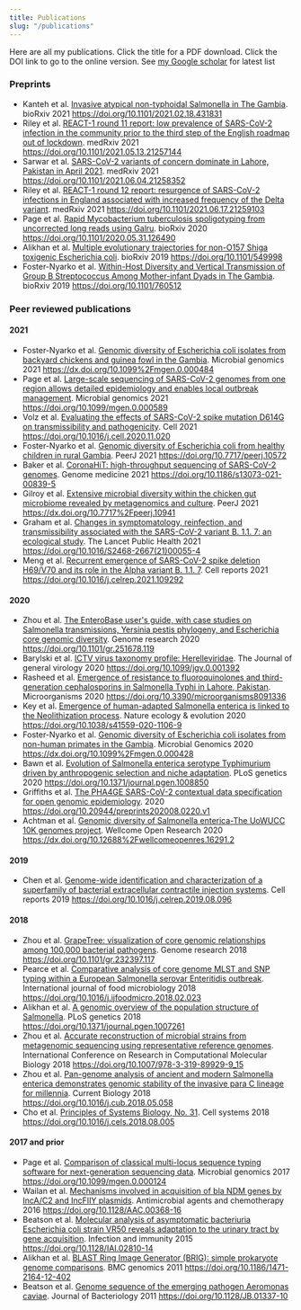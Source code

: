 ```yaml
---
title: Publications
slug: "/publications"
---
```

Here are all my publications. Click the title for a PDF download. Click the DOI link to go to the online version.
See [my Google scholar](https://scholar.google.com/citations?hl=en&user=BpzrleYAAAAJ&view_op=list_works) for latest list

### Preprints
- Kanteh et al. [Invasive atypical non-typhoidal Salmonella in The Gambia](/papers/kanteh.2021.sal.biorxiv.pdf). bioRxiv 2021 https://doi.org/10.1101/2021.02.18.431831
- Riley et al. [REACT-1 round 11 report: low prevalence of SARS-CoV-2 infection in the community prior to the third step of the English roadmap out of lockdown](/papers/riley.2021.reactround11.medrxiv.pdf). medRxiv 2021 https://doi.org/10.1101/2021.05.13.21257144
- Sarwar et al. [SARS-CoV-2 variants of concern dominate in Lahore, Pakistan in April 2021](/papers/sarwar.2021.covpakistan.medrxiv.pdf). medRxiv 2021 https://doi.org/10.1101/2021.06.04.21258352
- Riley et al. [REACT-1 round 12 report: resurgence of SARS-CoV-2 infections in England associated with increased frequency of the Delta variant](/papers/riley.2021.reactround12.medrxiv.pdf). medRxiv 2021 https://doi.org/10.1101/2021.06.17.21259103
- Page et al. [Rapid Mycobacterium tuberculosis spoligotyping from uncorrected long reads using Galru](/papers/page.2020.biorxiv.galru.pdf). bioRxiv 2020 https://doi.org/10.1101/2020.05.31.126490
- Alikhan et al. [Multiple evolutionary trajectories for non-O157 Shiga toxigenic Escherichia coli](/papers/alikhan.2019.biorxiv.ecoli.pdf). bioRxiv 2019 https://doi.org/10.1101/549998
- Foster-Nyarko et al. [Within-Host Diversity and Vertical Transmission of Group B Streptococcus Among Mother-infant Dyads in The Gambia](/papers/foster.2019.biorxiv.gbs.pdf). bioRxiv 2019 https://doi.org/10.1101/760512

### Peer reviewed publications

#### 2021
- Foster-Nyarko et al. [Genomic diversity of Escherichia coli isolates from backyard chickens and guinea fowl in the Gambia](/papers/foster.2021.mgen.chicken.pdf). Microbial genomics 2021 https://dx.doi.org/10.1099%2Fmgen.0.000484
- Page et al. [Large-scale sequencing of SARS-CoV-2 genomes from one region allows detailed epidemiology and enables local outbreak management](/papers/page.2021.mgen.norwcov.pdf). Microbial genomics 2021 https://doi.org/10.1099/mgen.0.000589
- Volz et al. [Evaluating the effects of SARS-CoV-2 spike mutation D614G on transmissibility and pathogenicity](/papers/volz.2021.d614g.cell.pdf). Cell 2021 https://doi.org/10.1016/j.cell.2020.11.020
- Foster-Nyarko et al. [Genomic diversity of Escherichia coli from healthy children in rural Gambia](/papers/foster.2021.ruralgambia.peerj.pdf). PeerJ 2021 https://doi.org/10.7717/peerj.10572
- Baker et al. [CoronaHiT: high-throughput sequencing of SARS-CoV-2 genomes](/papers/baker.2021.genmed.coronahit.pdf). Genome medicine 2021 https://doi.org/10.1186/s13073-021-00839-5
- Gilroy et al. [Extensive microbial diversity within the chicken gut microbiome revealed by metagenomics and culture](/papers/gilroy.2021.chickenmicro.peerj.pdf). PeerJ 2021 https://dx.doi.org/10.7717%2Fpeerj.10941
- Graham et al. [Changes in symptomatology, reinfection, and transmissibility associated with the SARS-CoV-2 variant B. 1.1. 7: an ecological study](/papers/graham.2021.b117.lph.pdf). The Lancet Public Health 2021 https://doi.org/10.1016/S2468-2667(21)00055-4
- Meng et al. [Recurrent emergence of SARS-CoV-2 spike deletion H69/V70 and its role in the Alpha variant B. 1.1. 7](/papers/meng.2021.b117.cellreports.pdf). Cell reports 2021 https://doi.org/10.1016/j.celrep.2021.109292

#### 2020
- Zhou et al. [The EnteroBase user's guide, with case studies on Salmonella transmissions, Yersinia pestis phylogeny, and Escherichia core genomic diversity](/papers/Zhou.2019.genres.enterobase.pdf). Genome research 2020 https://doi.org/10.1101/gr.251678.119
- Barylski et al. [ICTV virus taxonomy profile: Herelleviridae](/papers/Barylski.2020.genvirol.herelle.pdf). The Journal of general virology 2020 https://doi.org/10.1099/jgv.0.001392
- Rasheed et al. [Emergence of resistance to fluoroquinolones and third-generation cephalosporins in Salmonella Typhi in Lahore, Pakistan](/papers/microorganisms-08-01336.pdf). Microorganisms 2020 https://doi.org/10.3390/microorganisms8091336
- Key et al. [Emergence of human-adapted Salmonella enterica is linked to the Neolithization process](/papers/key.2020.ecoevol.adna.pdf). Nature ecology & evolution 2020 https://doi.org/10.1038/s41559-020-1106-9
- Foster-Nyarko et al. [Genomic diversity of Escherichia coli isolates from non-human primates in the Gambia](/papers/Foster.2020.primate.mgen.pdf). Microbial Genomics 2020 https://dx.doi.org/10.1099%2Fmgen.0.000428
- Bawn et al. [Evolution of Salmonella enterica serotype Typhimurium driven by anthropogenic selection and niche adaptation](/papers/bawn.2020.plosgen.tm.pdf). PLoS genetics 2020 https://doi.org/10.1371/journal.pgen.1008850
- Griffiths et al. [The PHA4GE SARS-CoV-2 contextual data specification for open genomic epidemiology](/papers/griffiths.2020.preprints.phage.pdf).  2020 https://doi.org/10.20944/preprints202008.0220.v1
- Achtman et al. [Genomic diversity of Salmonella enterica-The UoWUCC 10K genomes project](/papers/achtman.2021.uowucc.wellcomeopenres.pdf). Wellcome Open Research 2020 https://dx.doi.org/10.12688%2Fwellcomeopenres.16291.2

#### 2019
- Chen et al. [Genome-wide identification and characterization of a superfamily of bacterial extracellular contractile injection systems](/papers/chen.2019.cellrep.pvc.pdf). Cell reports 2019 https://doi.org/10.1016/j.celrep.2019.08.096

#### 2018
- Zhou et al. [GrapeTree: visualization of core genomic relationships among 100,000 bacterial pathogens](/papers/zhou.2018.gen-res.graptree.pdf). Genome research 2018 https://doi.org/10.1101/gr.232397.117
- Pearce et al. [Comparative analysis of core genome MLST and SNP typing within a European Salmonella serovar Enteritidis outbreak](/papers/pearce.2018.food-micro.pt14b.pdf). International journal of food microbiology 2018 https://doi.org/10.1016/j.ijfoodmicro.2018.02.023
- Alikhan et al. [A genomic overview of the population structure of Salmonella](/papers/Alikhan.2018.plos-genetics.salmonella-overview.pdf). PLoS genetics 2018 https://doi.org/10.1371/journal.pgen.1007261
- Zhou et al. [Accurate reconstruction of microbial strains from metagenomic sequencing using representative reference genomes](/papers/zhou.2018.recomb.sparse.pdf). International Conference on Research in Computational Molecular Biology 2018 https://doi.org/10.1007/978-3-319-89929-9_15
- Zhou et al. [Pan-genome analysis of ancient and modern Salmonella enterica demonstrates genomic stability of the invasive para C lineage for millennia](/papers/zhou.2018.curr-biol.parac.pdf). Current Biology 2018 https://doi.org/10.1016/j.cub.2018.05.058
- Cho et al. [Principles of Systems Biology, No. 31](/papers/zhou.2018.cell-systems.sparse.pdf). Cell systems 2018 https://doi.org/10.1016/j.cels.2018.08.005

#### 2017 and prior
- Page et al. [Comparison of classical multi-locus sequence typing software for next-generation sequencing data](/papers/page.2017.mgen.mlst.pdf). Microbial genomics 2017 https://doi.org/10.1099/mgen.0.000124
- Wailan et al. [Mechanisms involved in acquisition of bla NDM genes by IncA/C2 and IncFIIY plasmids](/papers/wailan.2016.aac.ndm1.pdf). Antimicrobial agents and chemotherapy 2016 https://doi.org/10.1128/AAC.00368-16
- Beatson et al. [Molecular analysis of asymptomatic bacteriuria Escherichia coli strain VR50 reveals adaptation to the urinary tract by gene acquisition](/papers/beatson.2015.iai.vr50.pdf). Infection and immunity 2015 https://doi.org/10.1128/IAI.02810-14
- Alikhan et al. [BLAST Ring Image Generator (BRIG): simple prokaryote genome comparisons](/papers/Alikhan.2011.bmc-genomics.BRIG.pdf). BMC genomics 2011 https://doi.org/10.1186/1471-2164-12-402
- Beatson et al. [Genome sequence of the emerging pathogen Aeromonas caviae](/papers/Beatson.2011.jbac.aeromonas.pdf). Journal of Bacteriology 2011 https://doi.org/10.1128/JB.01337-10
